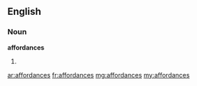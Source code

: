 ==English==

===Noun===
'''affordances'''

# {{plural of|affordance}}

[[ar:affordances]]
[[fr:affordances]]
[[mg:affordances]]
[[my:affordances]]